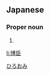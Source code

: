 ==Japanese==
{{ja-kanjitab|博|臣}}

===Proper noun===
{{ja-pos|proper|ひろおみ}}

# {{given name|male|lang=ja}}

[[Category:Japanese male given names|ひろおみ]]

[[li:博臣]]